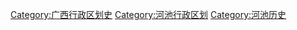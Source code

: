 [[Category:广西行政区划史|Category:广西行政区划史]]
[[Category:河池行政区划|Category:河池行政区划]]
[[Category:河池历史|Category:河池历史]]